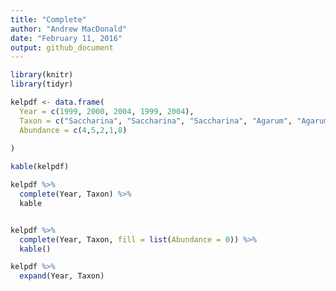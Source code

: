 ```yaml
---
title: "Complete"
author: "Andrew MacDonald"
date: "February 11, 2016"
output: github_document
---
```


```r
library(knitr)
library(tidyr)

```


```R
kelpdf <- data.frame(
  Year = c(1999, 2000, 2004, 1999, 2004),
  Taxon = c("Saccharina", "Saccharina", "Saccharina", "Agarum", "Agarum"),
  Abundance = c(4,5,2,1,8)
  
)

kable(kelpdf)

kelpdf %>% 
  complete(Year, Taxon) %>% 
  kable


kelpdf %>% 
  complete(Year, Taxon, fill = list(Abundance = 0)) %>% 
  kable()

kelpdf %>% 
  expand(Year, Taxon)

```